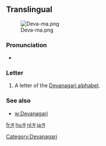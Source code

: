 {{also|स|भ|ম}}
==Translingual==
[[File:Deva-ma.png|thumb]]

===Pronunciation===
* {{IPA|/mə/}}

===Letter===
{{mul-deva|ma}}

# A letter of the [[Devanagari alphabet]].

===See also===
* [[w:Devanagari]]

[[Category:Devanagari]]

[[fr:म]]
[[hu:म]]
[[nl:म]]
[[ja:म]]